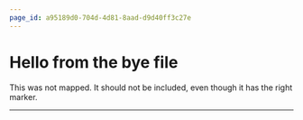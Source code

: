 ```yaml
---
page_id: a95189d0-704d-4d81-8aad-d9d40ff3c27e
---
```

# Hello from the bye file
This was not mapped. It should not be included, even though it has the right marker.

---